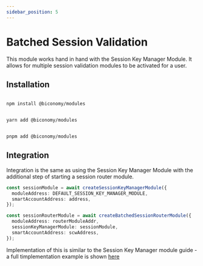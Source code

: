 ```yaml
---
sidebar_position: 5
---
```


# Batched Session Validation

This module works hand in hand with the Session Key Manager Module. It allows for multiple session validation modules to be activated for a user.

## Installation


<Tabs>
<TabItem value="js" label="npm">

```bash

npm install @biconomy/modules

```

</TabItem>
<TabItem value="py" label="yarn">

```bash

yarn add @biconomy/modules

```

</TabItem>
<TabItem value="java" label="pnpm">

```bash

pnpm add @biconomy/modules

```

</TabItem>
</Tabs>

## Integration

Integration is the same as using the Session Key Manager Module with the additional step of starting a session router module.

```typescript
const sessionModule = await createSessionKeyManagerModule({
  moduleAddress: DEFAULT_SESSION_KEY_MANAGER_MODULE,
  smartAccountAddress: address,
});

const sessionRouterModule = await createBatchedSessionRouterModule({
  moduleAddress: routerModuleAddr,
  sessionKeyManagerModule: sessionModule,
  smartAccountAddress: scwAddress,
});
```

Implementation of this is similar to the Session Key Manager module guide - a full timplementation example is shown [here](https://github.com/bcnmy/sdk-demo/blob/dev-v2/src/components/Modules/CreateBatchRouter.tsx)
